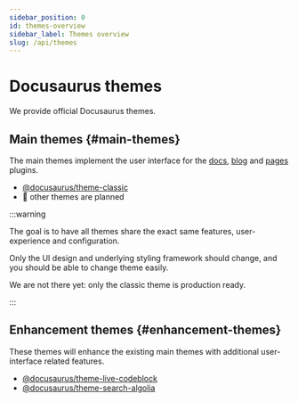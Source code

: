```yaml
---
sidebar_position: 0
id: themes-overview
sidebar_label: Themes overview
slug: /api/themes
---
```


# Docusaurus themes

We provide official Docusaurus themes.

## Main themes {#main-themes}

The main themes implement the user interface for the [docs](/reference-docs/docusaurus/api/plugins/plugin-content-docs.mdx), [blog](/reference-docs/docusaurus/api/plugins/plugin-content-blog.mdx) and [pages](/reference-docs/docusaurus/api/plugins/plugin-content-pages.mdx) plugins.

- [@docusaurus/theme-classic](/reference-docs/docusaurus/api/themes/theme-classic.mdx)
- 🚧 other themes are planned

:::warning

The goal is to have all themes share the exact same features, user-experience and configuration.

Only the UI design and underlying styling framework should change, and you should be able to change theme easily.

We are not there yet: only the classic theme is production ready.

:::

## Enhancement themes {#enhancement-themes}

These themes will enhance the existing main themes with additional user-interface related features.

- [@docusaurus/theme-live-codeblock](/reference-docs/docusaurus/api/themes/theme-live-codeblock.mdx)
- [@docusaurus/theme-search-algolia](/reference-docs/docusaurus/api/themes/theme-search-algolia.mdx)
